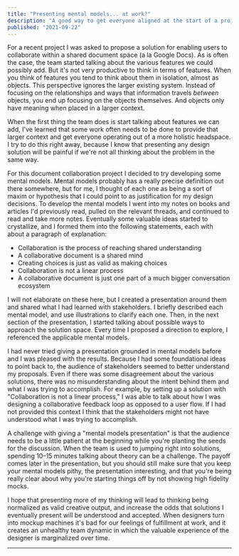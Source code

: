```yaml
---
title: "Presenting mental models... at work?"
description: "A good way to get everyone aligned at the start of a project"
published: "2021-09-22"
---
```


For a recent project I was asked to propose a solution for enabling users to collaborate within a shared document space (a la Google Docs). As is often the case, the team started talking about the various features we could possibly add. But it's not very productive to think in terms of features. When you think of features you tend to think about them in isolation, almost as objects. This perspective ignores the larger existing system. Instead of focusing on the relationships and ways that information travels _between_ objects, you end up focusing on the objects themselves. And objects only have meaning when placed in a larger context.

When the first thing the team does is start talking about features we can add, I've learned that some work often needs to be done to provide that larger context and get everyone operating out of a more holistic headspace. I try to do this right away, because I know that presenting any design solution will be painful if we're not all thinking about the problem in the same way.

For this document collaboration project I decided to try developing some mental models. Mental models probably has a really precise definition out there somewhere, but for me, I thought of each one as being a sort of maxim or hypothesis that I could point to as justification for my design decisions. To develop the mental models I went into my notes on books and articles I'd previously read, pulled on the relevant threads, and continued to read and take more notes. Eventually some valuable ideas started to crystallize, and I formed them into the following statements, each with about a paragraph of explanation:

- Collaboration is the process of reaching shared understanding
- A collaborative document is a shared mind
- Creating choices is just as valid as making choices
- Collaboration is not a linear process
- A collaborative document is just one part of a much bigger conversation ecosystem

I will not elaborate on these here, but I created a presentation around them and shared what I had learned with stakeholders. I briefly described each mental model, and use illustrations to clarify each one. Then, in the next section of the presentation, I started talking about possible ways to approach the solution space. Every time I proposed a direction to explore, I referenced the applicable mental models.

I had never tried giving a presentation grounded in mental models before and I was pleased with the results. Because I had some foundational ideas to point back to, the audience of stakeholders seemed to better understand my proposals. Even if there was some disagreement about the various solutions, there was no misunderstanding about the intent behind them and what I was trying to accomplish. For example, by setting up a solution with "Collaboration is not a linear process," I was able to talk about how I was designing a collaborative feedback loop as opposed to a user flow. If I had not provided this context I think that the stakeholders might not have understood what I was trying to accomplish.

A challenge with giving a "mental models presentation" is that the audience needs to be a little patient at the beginning while you're planting the seeds for the discussion. When the team is used to jumping right into solutions, spending 10–15 minutes talking about theory can be a challenge. The payoff comes later in the presentation, but you should still make sure that you keep your mental models pithy, the presentation interesting, and that you're being really clear about why you're starting things off by not showing high fidelity mocks.

I hope that presenting more of my thinking will lead to thinking being normalized as valid creative output, and increase the odds that solutions I eventually present will be understood and accepted. When designers turn into mockup machines it's bad for our feelings of fulfillment at work, and it creates an unhealthy team dynamic in which the valuable experience of the designer is marginalized over time.

---